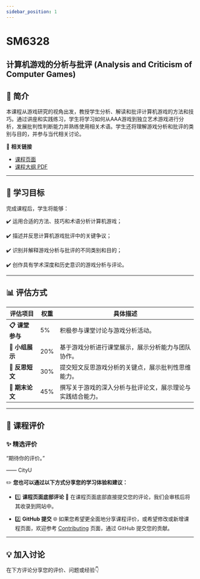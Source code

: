 ```yaml
---
sidebar_position: 1
---
```


# SM6328
## 计算机游戏的分析与批评 (Analysis and Criticism of Computer Games)

## **📘 简介**
本课程从游戏研究的视角出发，教授学生分析、解读和批评计算机游戏的方法和技巧。通过讲座和实践练习，学生将学习如何从AAA游戏到独立艺术游戏进行分析，发展批判性判断能力并熟练使用相关术语。学生还将理解游戏分析和批评的类别与目的，并参与当代相关讨论。

🔗 **相关链接**
- [课程页面](https://www.cityu.edu.hk/catalogue/pg/202425/course/SM6328.htm)
- [课程大纲 PDF](https://www.cityu.edu.hk/catalogue/pg/202425/course/SM6328.pdf)

---

## **🎯 学习目标**

完成课程后，学生将能够：

✔️ 运用合适的方法、技巧和术语分析计算机游戏；

✔️ 描述并反思计算机游戏批评中的关键争议；

✔️ 识别并解释游戏分析与批评的不同类别和目的；

✔️ 创作具有学术深度和历史意识的游戏分析与评论。

---

## **📊 评估方式**

| **评估项目**                     | **权重** | **具体描述**                                                                                       |
|---------------------------------|---------|---------------------------------------------------------------------------------------------------|
| **📋 课堂参与**                   | 5%      | 积极参与课堂讨论与游戏分析活动。                                                                     |
| **📂 小组展示**                   | 20%     | 基于游戏分析进行课堂展示，展示分析能力与团队协作。                                                    |
| **📂 反思短文**                   | 30%     | 提交短文反思游戏分析的关键点，展示批判性思维能力。                                                    |
| **📂 期末论文**                   | 45%     | 撰写关于游戏的深入分析与批评论文，展示理论与实践结合能力。                                               |

---

## **💬 课程评价**

### ✨ **精选评价**
<div className={commentStyles.commentBox}>
    <p className={commentStyles.commentText}>
        “期待你的评价。”
    </p>
    <p className={commentStyles.commentAuthor}>—— CityU</p>
</div>

✏️ **您也可以通过以下方式分享您的学习体验和建议：**

- 1️⃣ **课程页面底部评论**
💬 在课程页面底部直接提交您的评论，我们会审核后将其收录到网站中。

- 2️⃣ **GitHub 提交**
🌐 如果您希望更全面地分享课程评价，或希望修改或新增课程页面，欢迎参考 [Contributing](https://penjc.github.io/CityU/contributing) 页面，通过 GitHub 提交您的贡献。

---

## **💡 加入讨论**

在下方评论分享您的评价、问题或经验👇
<Utterances />